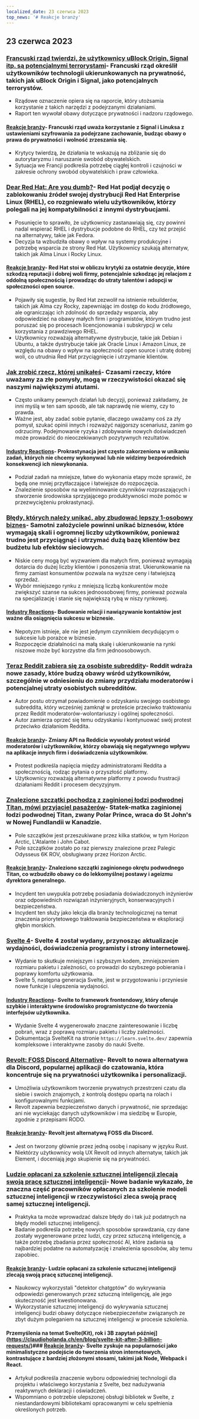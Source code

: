 ```yaml
---
localized_date: 23 czerwca 2023
top_news: '# Reakcje branży'
---
```




<CallToAction />

<Steps>

## 23 czerwca 2023

### [Francuski rząd twierdzi, że użytkownicy uBlock Origin, Signal itp. są potencjalnymi terrorystami](https://www.laquadrature.net/en/2023/06/05/criminalization-of-encryption-the-8-december-case/)- Francuski rząd określił użytkowników technologii ukierunkowanych na prywatność, takich jak uBlock Origin i Signal, jako potencjalnych terrorystów.

- Rządowe oznaczenie opiera się na raporcie, który utożsamia korzystanie z takich narzędzi z podejrzanymi działaniami.
- Raport ten wywołał obawy dotyczące prywatności i nadzoru rządowego.

#### [Reakcje branży](http://news.ycombinator.com/item?id=36428046)- Francuski rząd uważa korzystanie z Signal i Linuksa z ustawieniami szyfrowania za podejrzane zachowanie, budząc obawy o prawa do prywatności i wolność zrzeszania się.

- Krytycy twierdzą, że działania te wskazują na zbliżanie się do autorytaryzmu i naruszanie swobód obywatelskich.
- Sytuacja we Francji podkreśla potrzebę ciągłej kontroli i czujności w zakresie ochrony swobód obywatelskich i praw człowieka.

### [Dear Red Hat: Are you dumb?](https://www.jeffgeerling.com/blog/2023/dear-red-hat-are-you-dumb)- Red Hat podjął decyzję o zablokowaniu źródeł swojej dystrybucji Red Hat Enterprise Linux (RHEL), co rozgniewało wielu użytkowników, którzy polegali na jej kompatybilności z innymi dystrybucjami.

- Posunięcie to sprawiło, że użytkownicy zastanawiają się, czy powinni nadal wspierać RHEL i dystrybucje podobne do RHEL, czy też przejść na alternatywy, takie jak Fedora.
- Decyzja ta wzbudziła obawy o wpływ na systemy produkcyjne i potrzebę wsparcia ze strony Red Hat. Użytkownicy szukają alternatyw, takich jak Alma Linux i Rocky Linux.

#### [Reakcje branży](http://news.ycombinator.com/item?id=36436786)- Red Hat stoi w obliczu krytyki za ostatnie decyzje, które szkodzą reputacji i dobrej woli firmy, potencjalnie szkodząc jej relacjom z oddolną społecznością i prowadząc do utraty talentów i adopcji w społeczności open source.

- Pojawiły się sugestie, by Red Hat zezwolił na istnienie rebuilderów, takich jak Alma czy Rocky, zapewniając im dostęp do kodu źródłowego, ale ograniczając ich zdolność do sprzedaży wsparcia, aby odpowiedzieć na obawy małych firm i programistów, którym trudno jest poruszać się po procesach licencjonowania i subskrypcji w celu korzystania z prawdziwego RHEL.
- Użytkownicy rozważają alternatywne dystrybucje, takie jak Debian i Ubuntu, a także dystrybucje takie jak Oracle Linux i Amazon Linux, ze względu na obawy o wpływ na społeczność open source i utratę dobrej woli, co utrudnia Red Hat przyciągnięcie i utrzymanie klientów.

### [Jak zrobić rzecz, której unikałeś](https://jasonfeifer.beehiiv.com/p/the-thing-that-seems-like-a-bad-idea-maybe-try-it)- Czasami rzeczy, które uważamy za złe pomysły, mogą w rzeczywistości okazać się naszymi największymi atutami.

- Często unikamy pewnych działań lub decyzji, ponieważ zakładamy, że inni myślą w ten sam sposób, ale tak naprawdę nie wiemy, czy to prawda.
- Ważne jest, aby zadać sobie pytanie, dlaczego uważamy coś za zły pomysł, szukać opinii innych i rozważyć najgorszy scenariusz, zanim go odrzucimy. Podejmowanie ryzyka i zdobywanie nowych doświadczeń może prowadzić do nieoczekiwanych pozytywnych rezultatów.

#### [Industry Reactions](http://news.ycombinator.com/item?id=36427849)- Prokrastynacja jest często zakorzeniona w unikaniu zadań, których nie chcemy wykonywać lub nie widzimy bezpośrednich konsekwencji ich niewykonania.

- Podział zadań na mniejsze, łatwe do wykonania etapy może sprawić, że będą one mniej przytłaczające i łatwiejsze do rozpoczęcia.
- Znalezienie sposobów na wyeliminowanie czynników rozpraszających i stworzenie środowiska sprzyjającego produktywności może pomóc w przezwyciężeniu prokrastynacji.

### [Błędy, których należy unikać, aby zbudować lepszy 1-osobowy biznes](https://tinyempires.substack.com/p/4-mistakes-to-avoid-to-build-a-better)- Samotni założyciele powinni unikać biznesów, które wymagają skali i ogromnej liczby użytkowników, ponieważ trudno jest przyciągnąć i utrzymać dużą bazę klientów bez budżetu lub efektów sieciowych.

- Niskie ceny mogą być wyzwaniem dla małych firm, ponieważ wymagają dotarcia do dużej liczby klientów i ponoszenia strat. Ukierunkowanie na firmy zamiast konsumentów pozwala na wyższe ceny i łatwiejszą sprzedaż.
- Wybór mniejszego rynku z mniejszą liczbą konkurentów może zwiększyć szanse na sukces jednoosobowej firmy, ponieważ pozwala na specjalizację i stanie się największą rybą w niszy rynkowej.

#### [Industry Reactions](http://news.ycombinator.com/item?id=36431268)- Budowanie relacji i nawiązywanie kontaktów jest ważne dla osiągnięcia sukcesu w biznesie.

- Nepotyzm istnieje, ale nie jest jedynym czynnikiem decydującym o sukcesie lub porażce w biznesie.
- Rozpoczęcie działalności na małą skalę i ukierunkowanie na rynki niszowe może być korzystne dla firm jednoosobowych.

### [Teraz Reddit zabiera się za osobiste subreddity](https://toot.cat/@dredmorbius/110588848407336816)- Reddit wdraża nowe zasady, które budzą obawy wśród użytkowników, szczególnie w odniesieniu do zmiany przydziału moderatorów i potencjalnej utraty osobistych subredditów.

- Autor postu otrzymał powiadomienie o odzyskaniu swojego osobistego subreddita, który wcześniej zamknął w proteście przeciwko traktowaniu przez Reddit moderatorów-wolontariuszy i ogólnej społeczności.
- Autor zamierza oprzeć się temu odzyskaniu i kontynuować swój protest przeciwko działaniom Reddita.

#### [Reakcje branży](http://news.ycombinator.com/item?id=36434885)- Zmiany API na Reddicie wywołały protest wśród moderatorów i użytkowników, którzy obawiają się negatywnego wpływu na aplikacje innych firm i doświadczenia użytkowników.

- Protest podkreśla napięcia między administratorami Reddita a społecznością, rodząc pytania o przyszłość platformy.
- Użytkownicy rozważają alternatywne platformy z powodu frustracji działaniami Reddit i procesem decyzyjnym.

### [Znalezione szczątki pochodzą z zaginionej łodzi podwodnej Titan, mówi przyjaciel pasażerów](https://www.bbc.com/news/live/world-us-canada-65967464)- Statek-matka zaginionej łodzi podwodnej Titan, zwany Polar Prince, wraca do St John's w Nowej Fundlandii w Kanadzie.

- Pole szczątków jest przeszukiwane przez kilka statków, w tym Horizon Arctic, L'Atalante i John Cabot.
- Pole szczątków zostało po raz pierwszy znalezione przez Palegic Odysseus 6K ROV, obsługiwany przez Horizon Arctic.

#### [Reakcje branży](http://news.ycombinator.com/item?id=36434173)- Znaleziono szczątki zaginionego okrętu podwodnego Titan, co wzbudziło obawy co do lekkomyślnej postawy i ageizmu dyrektora generalnego.

- Incydent ten uwypukla potrzebę posiadania doświadczonych inżynierów oraz odpowiednich rozwiązań inżynieryjnych, konserwacyjnych i bezpieczeństwa.
- Incydent ten służy jako lekcja dla branży technologicznej na temat znaczenia priorytetowego traktowania bezpieczeństwa w eksploracji głębin morskich.

### [Svelte 4](https://svelte.dev/blog/svelte-4)- Svelte 4 został wydany, przynosząc aktualizacje wydajności, doświadczenia programisty i strony internetowej.

- Wydanie to skutkuje mniejszym i szybszym kodem, zmniejszeniem rozmiaru pakietu i zależności, co prowadzi do szybszego pobierania i poprawy komfortu użytkowania.
- Svelte 5, następna generacja Svelte, jest w przygotowaniu i przyniesie nowe funkcje i ulepszenia wydajności.

#### [Industry Reactions](http://news.ycombinator.com/item?id=36432272)- Svelte to framework frontendowy, który oferuje szybkie i interaktywne środowisko programistyczne do tworzenia interfejsów użytkownika.

- Wydanie Svelte 4 wygenerowało znaczne zainteresowanie i liczbę pobrań, wraz z poprawą rozmiaru pakietu i liczby zależności.
- Dokumentacja SvelteKit na stronie `https://learn.svelte.dev/` zapewnia kompleksowe i interaktywne zasoby do nauki Svelte.

### [Revolt: FOSS Discord Alternative](https://revolt.chat/)- Revolt to nowa alternatywa dla Discord, popularnej aplikacji do czatowania, która koncentruje się na prywatności użytkownika i personalizacji.

- Umożliwia użytkownikom tworzenie prywatnych przestrzeni czatu dla siebie i swoich znajomych, z kontrolą dostępu opartą na rolach i konfigurowalnymi funkcjami.
- Revolt zapewnia bezpieczeństwo danych i prywatność, nie sprzedając ani nie wyciekając danych użytkowników i ma siedzibę w Europie, zgodnie z przepisami RODO.

#### [Reakcje branży](http://news.ycombinator.com/item?id=36433842)- Revolt jest alternatywą FOSS dla Discord.

- Jest on tworzony głównie przez jedną osobę i napisany w języku Rust.
- Niektórzy użytkownicy wolą UX Revolt od innych alternatyw, takich jak Element, i doceniają jego skupienie się na prywatności.

### [Ludzie opłacani za szkolenie sztucznej inteligencji zlecają swoją pracę sztucznej inteligencji](https://www.technologyreview.com/2023/06/22/1075405/the-people-paid-to-train-ai-are-outsourcing-their-work-to-ai/)- Nowe badanie wykazało, że znaczna część pracowników opłacanych za szkolenie modeli sztucznej inteligencji w rzeczywistości zleca swoją pracę samej sztucznej inteligencji.

- Praktyka ta może wprowadzać dalsze błędy do i tak już podatnych na błędy modeli sztucznej inteligencji.
- Badanie podkreśla potrzebę nowych sposobów sprawdzania, czy dane zostały wygenerowane przez ludzi, czy przez sztuczną inteligencję, a także potrzebę zbadania przez społeczność AI, które zadania są najbardziej podatne na automatyzację i znalezienia sposobów, aby temu zapobiec.

#### [Reakcje branży](http://news.ycombinator.com/item?id=36432279)- Ludzie opłacani za szkolenie sztucznej inteligencji zlecają swoją pracę sztucznej inteligencji.

- Naukowcy wykorzystali "detektor chatgptów" do wykrywania odpowiedzi generowanych przez sztuczną inteligencję, ale jego skuteczność jest kwestionowana.
- Wykorzystanie sztucznej inteligencji do wykrywania sztucznej inteligencji budzi obawy dotyczące niebezpieczeństw związanych ze zbyt dużym poleganiem na sztucznej inteligencji w procesie szkolenia.

#### Przemyślenia na temat Svelte(Kit), rok i 3B zapytań później](https://claudioholanda.ch/en/blog/svelte-kit-after-3-billion-requests/)### [Reakcje branży](http://news.ycombinator.com/item?id=36427583)- Svelte zyskuje na popularności jako minimalistyczne podejście do tworzenia stron internetowych, kontrastujące z bardziej złożonymi stosami, takimi jak Node, Webpack i React.

- Artykuł podkreśla znaczenie wyboru odpowiedniej technologii dla projektu i właściwego korzystania z Svelte, bez nadużywania reaktywnych deklaracji i oświadczeń.
- Wspomniano o potrzebie ulepszonej obsługi bibliotek w Svelte, z niestandardowymi bibliotekami opracowanymi w celu spełnienia określonych potrzeb.

</Steps>
